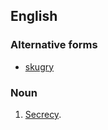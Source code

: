 ==English==

===Alternative forms===
* [[skugry]]

===Noun===
{{en-noun|-}}

# {{label|en|archaic}} [[secrecy|Secrecy]].